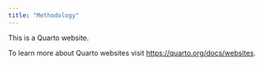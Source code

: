 ```yaml
---
title: "Methodology"
---
```


This is a Quarto website.

To learn more about Quarto websites visit <https://quarto.org/docs/websites>.
